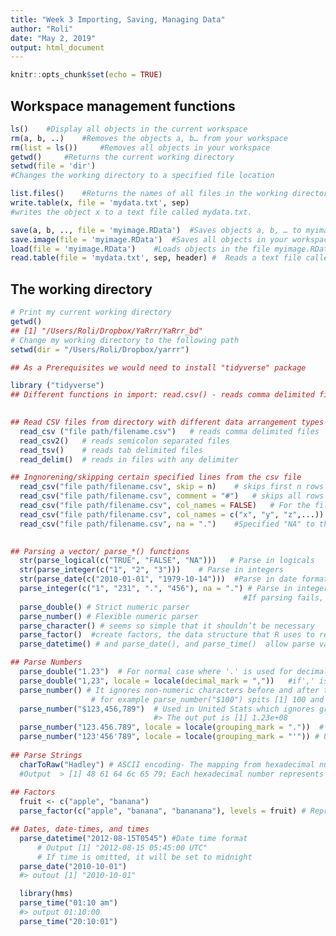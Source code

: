 ```yaml
---
title: "Week 3 Importing, Saving, Managing Data"
author: "Roli"
date: "May 2, 2019"
output: html_document
---
```


```r
knitr::opts_chunk$set(echo = TRUE)
```
## Workspace management functions
```r
ls() 	#Display all objects in the current workspace
rm(a, b, ..) 	#Removes the objects a, b… from your workspace
rm(list = ls()) 	#Removes all objects in your workspace
getwd() 	#Returns the current working directory
setwd(file = 'dir') 
#Changes the working directory to a specified file location

list.files() 	#Returns the names of all files in the working directory
write.table(x, file = 'mydata.txt', sep) 	
#writes the object x to a text file called mydata.txt. 

save(a, b, .., file = 'myimage.RData') 	#Saves objects a, b, … to myimage.RData
save.image(file = 'myimage.RData') 	#Saves all objects in your workspace to myimage.RData
load(file = 'myimage.RData') 	#Loads objects in the file myimage.RData
read.table(file = 'mydata.txt', sep, header) #	Reads a text file called mydata.txt, define how columns are separated with sep (e.g. sep = "," for comma-delimited files, and sep = "\t" for tab-delimited files), and whether there is a header column with header = TRUE
```
## The working directory
```r
# Print my current working directory
getwd()
## [1] "/Users/Roli/Dropbox/YaRrr/YaRrr_bd"
# Change my working directory to the following path
setwd(dir = "/Users/Roli/Dropbox/yarrr")
```

```r

## As a Prerequisites we would need to install "tidyverse" package

library ("tidyverse")
## Different functions in import: read.csv() - reads comma delimited files, read_csv() reads comma delimited files, read_csv2() reads semicolon separated files (common in countries where , is used as the decimal place), read_tsv() reads tab delimited files, and read_delim() reads in files with any delimiter. read_fwf() reads fixed width files. You can specify fields either by their widths with fwf_widths() or their position with fwf_positions(). read_table() - reads a common variation of fixed width files where columns are separated by white space. read_log() - reads Apache style log files. 
  

## Read CSV files from directory with different data arrangement types
  read_csv ("file path/filename.csv")   # reads comma delimited files
  read_csv2()   # reads semicolon separated files 
  read_tsv()    # reads tab delimited files 
  read_delim()  # reads in files with any delimiter

## Ingnorening/skipping certain specified lines from the csv file
  read_csv("file path/filename.csv", skip = n)    # skips first n rows in the file
  read_csv("file path/filename.csv", comment = "#")   # skips all rows that start with '#"
  read_csv("file path/filename.csv", col_names = FALSE)   # For the file does not have header 
  read_csv("file path/filename.csv", col_names = c("x", "y", "z",...))  # Adds columns names as "x", "y" "z" etc.
  read_csv("file path/filename.csv", na = ".")    #Specified "NA" to the missing values in the dataset

  
## Parsing a vector/ parse_*() functions
  str(parse_logical(c("TRUE", "FALSE", "NA")))   # Parse in logicals
  str(parse_integer(c("1", "2", "3")))    # Parse in integers
  str(parse_date(c("2010-01-01", "1979-10-14")))  #Parse in date format
  parse_integer(c("1", "231", ".", "456"), na = ".") # Parse in integer with "NA" for missing values, 
                                                    #If parsing fails, you’ll get a warning message 
  parse_double() # Strict numeric parser
  parse_number() # Flexible numeric parser
  parse_character() # seems so simple that it shouldn’t be necessary
  parse_factor()  #create factors, the data structure that R uses to represent categorical variables with fixed and known values.
  parse_datetime() # and parse_date(), and parse_time()  allow parse various date & time specifications

## Parse Numbers
  parse_double("1.23")  # For normal case where '.' is used for decimal point
  parse_double("1,23", locale = locale(decimal_mark = ","))   #if',' is used for decimal point
  parse_number() # It ignores non-numeric characters before and after the number
                  # for example parse_number("$100") spits [1] 100 and parse_number("It cost $123.45") spits [1] 123
  parse_number("$123,456,789")  # Used in United Stats which ignores group separater ',' between the numbers
                                #> The out put is [1] 1.23e+08
  parse_number("123.456.789", locale = locale(grouping_mark = "."))  # Used in many parts of Europe #> [1] 1.23e+08
  parse_number("123'456'789", locale = locale(grouping_mark = "'")) # Used in Switzerland #> [1] 1.23e+08
  
## Parse Strings
  charToRaw("Hadley") # ASCII encoding- The mapping from hexadecimal number to character
  #Output  > [1] 48 61 64 6c 65 79; Each hexadecimal number represents a byte of information: 48 is H, 61 is a, and so on.
  
## Factors
  fruit <- c("apple", "banana")
  parse_factor(c("apple", "banana", "bananana"), levels = fruit) # Represent categorical variables with known set of known values/levels

## Dates, date-times, and times
  parse_datetime("2012-08-15T0545") #Date time format 
      # Output [1] "2012-08-15 05:45:00 UTC"
      # If time is omitted, it will be set to midnight
  parse_date("2010-10-01")
  #> outout [1] "2010-10-01"

  library(hms)
  parse_time("01:10 am")
  #> output 01:10:00
  parse_time("20:10:01")
```

